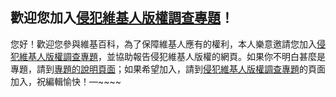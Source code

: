 ==歡迎您加入[[wikipedia:侵犯維基人版權調查專題|侵犯維基人版權調查專題]]！==
您好！歡迎您參與維基百科，為了保障維基人應有的權利，本人樂意邀請您加入[[Wikipedia:侵犯維基人版權調查專題|侵犯維基人版權調查專題]]，並協助報告侵犯維基人版權的網頁。如果你不明白甚麼是專題，請到[[Wikipedia:專題|專題的說明頁面]]；如果希望加入，請到[[Wikipedia:侵犯維基人版權調查專題#參與者|侵犯維基人版權調查專題]]的頁面加入，祝編輯愉快！—~~<includeonly></includeonly>~~